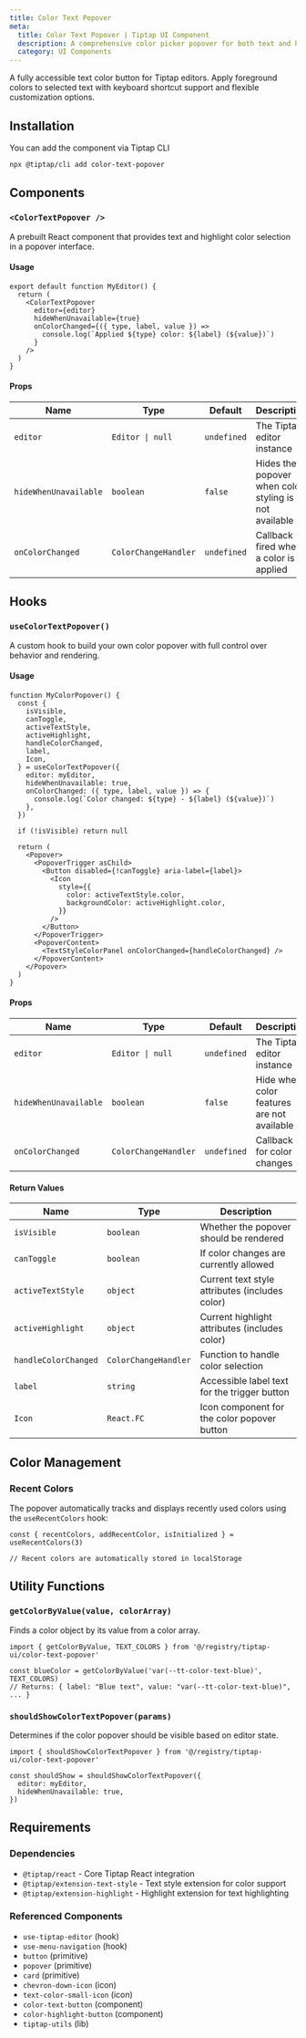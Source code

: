 ```yaml
---
title: Color Text Popover
meta:
  title: Color Text Popover | Tiptap UI Component
  description: A comprehensive color picker popover for both text and highlight colors in Tiptap editors with recent colors, keyboard navigation, and visual color feedback.
  category: UI Components
---
```



A fully accessible text color button for Tiptap editors. Apply foreground colors to selected text with keyboard shortcut support and flexible customization options.

<CodeDemo isScrollable src="https://template.tiptap.dev/preview/tiptap-ui/color-text-popover" />

## Installation

You can add the component via Tiptap CLI

```bash
npx @tiptap/cli add color-text-popover
```

## Components

### `<ColorTextPopover />`

A prebuilt React component that provides text and highlight color selection in a popover interface.

#### Usage

```tsx
export default function MyEditor() {
  return (
    <ColorTextPopover
      editor={editor}
      hideWhenUnavailable={true}
      onColorChanged={({ type, label, value }) =>
        console.log(`Applied ${type} color: ${label} (${value})`)
      }
    />
  )
}
```

#### Props

| Name                  | Type                 | Default     | Description                                           |
| --------------------- | -------------------- | ----------- | ----------------------------------------------------- |
| `editor`              | `Editor \| null`     | `undefined` | The Tiptap editor instance                            |
| `hideWhenUnavailable` | `boolean`            | `false`     | Hides the popover when color styling is not available |
| `onColorChanged`      | `ColorChangeHandler` | `undefined` | Callback fired when a color is applied                |

## Hooks

### `useColorTextPopover()`

A custom hook to build your own color popover with full control over behavior and rendering.

#### Usage

```tsx
function MyColorPopover() {
  const {
    isVisible,
    canToggle,
    activeTextStyle,
    activeHighlight,
    handleColorChanged,
    label,
    Icon,
  } = useColorTextPopover({
    editor: myEditor,
    hideWhenUnavailable: true,
    onColorChanged: ({ type, label, value }) => {
      console.log(`Color changed: ${type} - ${label} (${value})`)
    },
  })

  if (!isVisible) return null

  return (
    <Popover>
      <PopoverTrigger asChild>
        <Button disabled={!canToggle} aria-label={label}>
          <Icon
            style={{
              color: activeTextStyle.color,
              backgroundColor: activeHighlight.color,
            }}
          />
        </Button>
      </PopoverTrigger>
      <PopoverContent>
        <TextStyleColorPanel onColorChanged={handleColorChanged} />
      </PopoverContent>
    </Popover>
  )
}
```

#### Props

| Name                  | Type                 | Default     | Description                                |
| --------------------- | -------------------- | ----------- | ------------------------------------------ |
| `editor`              | `Editor \| null`     | `undefined` | The Tiptap editor instance                 |
| `hideWhenUnavailable` | `boolean`            | `false`     | Hide when color features are not available |
| `onColorChanged`      | `ColorChangeHandler` | `undefined` | Callback for color changes                 |

#### Return Values

| Name                 | Type                 | Description                                    |
| -------------------- | -------------------- | ---------------------------------------------- |
| `isVisible`          | `boolean`            | Whether the popover should be rendered         |
| `canToggle`          | `boolean`            | If color changes are currently allowed         |
| `activeTextStyle`    | `object`             | Current text style attributes (includes color) |
| `activeHighlight`    | `object`             | Current highlight attributes (includes color)  |
| `handleColorChanged` | `ColorChangeHandler` | Function to handle color selection             |
| `label`              | `string`             | Accessible label text for the trigger button   |
| `Icon`               | `React.FC`           | Icon component for the color popover button    |

## Color Management

### Recent Colors

The popover automatically tracks and displays recently used colors using the `useRecentColors` hook:

```tsx
const { recentColors, addRecentColor, isInitialized } = useRecentColors(3)

// Recent colors are automatically stored in localStorage
```

## Utility Functions

### `getColorByValue(value, colorArray)`

Finds a color object by its value from a color array.

```tsx
import { getColorByValue, TEXT_COLORS } from '@/registry/tiptap-ui/color-text-popover'

const blueColor = getColorByValue('var(--tt-color-text-blue)', TEXT_COLORS)
// Returns: { label: "Blue text", value: "var(--tt-color-text-blue)", ... }
```

### `shouldShowColorTextPopover(params)`

Determines if the color popover should be visible based on editor state.

```tsx
import { shouldShowColorTextPopover } from '@/registry/tiptap-ui/color-text-popover'

const shouldShow = shouldShowColorTextPopover({
  editor: myEditor,
  hideWhenUnavailable: true,
})
```

## Requirements

### Dependencies

- `@tiptap/react` - Core Tiptap React integration
- `@tiptap/extension-text-style` - Text style extension for color support
- `@tiptap/extension-highlight` - Highlight extension for text highlighting

### Referenced Components

- `use-tiptap-editor` (hook)
- `use-menu-navigation` (hook)
- `button` (primitive)
- `popover` (primitive)
- `card` (primitive)
- `chevron-down-icon` (icon)
- `text-color-small-icon` (icon)
- `color-text-button` (component)
- `color-highlight-button` (component)
- `tiptap-utils` (lib)

